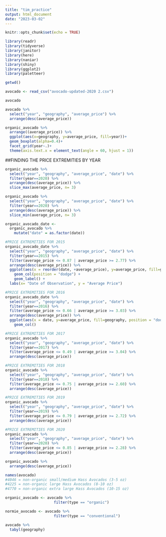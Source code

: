 ```yaml
---
title: "tim_practice"
output: html_document
date: "2023-03-02"
---
```


```r
knitr::opts_chunk$set(echo = TRUE)
```

```r
library(readr)
library(tidyverse)
library(janitor)
library(here)
library(naniar)
library(shiny)
library(ggplot2)
library(paletteer)
```

```r
getwd()
```

```r
avocado <- read_csv("avocado-updated-2020 2.csv")
```

```r
avocado 
```

```r
avocado %>% 
  select("year", "geography", "average_price") %>% 
  arrange(desc(average_price))
```
```r
organic_avocado %>% 
  arrange((average_price)) %>% 
  ggplot(aes(x=geography, y=average_price, fill=year))+ 
  geom_boxplot(alpha=0.4)+ 
  facet_grid(year~.)+
  theme(axis.text.x = element_text(angle = 60, hjust = 1))

```
##FINDING THE PRICE EXTREMITIES BY YEAR

```r
organic_avocado %>%  
  select("year", "geography", "average_price", "date") %>%
  filter(year==2020) %>% 
  arrange(desc(average_price)) %>% 
  slice_max(average_price, n= 3)
```

```r
organic_avocado %>%  
  select("year", "geography", "average_price", "date") %>%
  filter(year==2020) %>% 
  arrange(desc(average_price)) %>% 
  slice_min(average_price, n= 3)
```

```r
organic_avocado_date <-
  organic_avocado %>% 
    mutate("date" = as.factor(date))
```


```r
#PRICE EXTREMITIES FOR 2015
organic_avocado_date %>% 
  select("year", "geography", "average_price", "date") %>%
  filter(year==2015) %>% 
  filter(average_price <= 0.87 | average_price >= 2.77) %>% 
  arrange(desc(average_price)) %>% 
  ggplot(aes(x = reorder(date, +average_price), y=average_price, fill=geography, label=average_price)) +
    geom_col(position = "dodge") +
    geom_label() +
  labs(x= "Date of Observation", y = "Average Price")
```

```r
#PRICE EXTREMITIES FOR 2016
organic_avocado_date %>% 
  select("year", "geography", "average_price", "date") %>%
  filter(year==2016) %>% 
  filter(average_price <= 0.66 | average_price >= 3.03) %>% 
  arrange(desc(average_price)) %>% 
  ggplot(aes(x = date, y=average_price, fill=geography, position = "dodge")) +
    geom_col()

```

```r
#PRICE EXTREMITIES FOR 2017
organic_avocado %>% 
  select("year", "geography", "average_price", "date") %>%
  filter(year==2017) %>% 
  filter(average_price <= 0.49 | average_price >= 3.04) %>% 
  arrange(desc(average_price))
```

```r
#PRICE EXTREMITIES FOR 2018
organic_avocado %>% 
  select("year", "geography", "average_price", "date") %>%
  filter(year==2018) %>% 
  filter(average_price <= 0.75 | average_price >= 2.60) %>% 
  arrange(desc(average_price))
```

```r
#PRICE EXTREMITIES FOR 2019
organic_avocado %>% 
  select("year", "geography", "average_price", "date") %>%
  filter(year==2019) %>% 
  filter(average_price <= 0.79 | average_price >= 2.72) %>% 
  arrange(desc(average_price))
```

```r
#PRICE EXTREMITIES FOR 2020
organic_avocado %>% 
  select("year", "geography", "average_price", "date") %>%
  filter(year==2020) %>% 
  filter(average_price <= 0.85 | average_price >= 2.28) %>% 
  arrange(desc(average_price))
```



```r
organic_avocado %>% 
  arrange(desc(average_price))                  
```


```r
names(avocado)
#4046 = non-organic small/medium Hass Avocados (3-5 oz)  
#4225 = non-organic large Hass Avocados (8-10 oz)
#4770 = non-organic extra large Hass Avocados (10-15 oz)
```

```r
organic_avocado <- avocado %>% 
                      filter(type == "organic")
```

```r
normie_avocado <- avocado %>% 
                      filter(type == "conventional")
```

```r
avocado %>% 
  tabyl(geography)
```

```r

```

